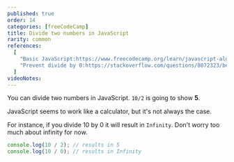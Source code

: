 ```yaml
---
published: true
order: 14
categories: [freeCodeCamp]
title: Divide two numbers in JavaScript
rarity: common
references:
  [
    "Basic JavaScript:https://www.freecodecamp.org/learn/javascript-algorithms-and-data-structures/basic-javascript",
    "Prevent divide by 0:https://stackoverflow.com/questions/8072323/best-way-to-prevent-handle-divide-by-0-in-javascript",
  ]
videoNotes:
---
```


You can divide two numbers in JavaScript. `10/2` is going to show **5**.

JavaScript seems to work like a calculator, but it's not always the case.

For instance, if you divide 10 by 0 it will result in `Infinity`. Don't worry too much about infinity for now.

```javascript
console.log(10 / 2); // results in 5
console.log(10 / 0); // results in Infinity
```

